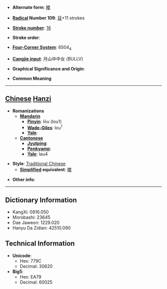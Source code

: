 * '''Alternate form''': [[䁖]]

* '''[[Wiktionary:Chinese radical index| Radical]] Number 109''': [[Wiktionary:Chinese radical index 目|目]]+11 strokes

* '''[[Wiktionary:Chinese total strokes index|Stroke number]]''': [[Wiktionary:Chinese total strokes index 16|16]]

* '''Stroke order''': 

* '''[[Wiktionary:Chinese four corner index|Four-Corner System]]''': 6504<sub>4</sub>

* '''[[Wiktionary:Chinese Cangjie index|Cangjie input]]''': 月山中中女 (BULLV)

* '''Graphical Significance and Origin''': 

* '''Common Meaning'''

----

== [[Chinese]] [[Hanzi]] ==

* '''Romanizations'''
** '''[[Mandarin]]'''
*** '''[[Pinyin]]''': lōu (lou1)
*** '''[[Wade-Giles]]''': lou<sup>1</sup>
*** '''[[Yale]]''': 
** '''[[Cantonese]]'''
*** '''[[Jyutping]]''':
*** '''[[Penkyamp]]''': 
*** '''[[Yale]]''': lau4

* '''Style''': [[Traditional Chinese]] 
** '''[[Simplified Chinese|Simplified]] equivalent''': [[䁖]]

* '''Other info''': 

----

== Dictionary Information ==

* KangXi: 0816.050
* Morobashi: 23645
* Dae Jaweon: 1229.020
* Hanyu Da Zidian: 42510.090

== Technical Information ==

* '''Unicode''':
** Hex: 779C
** Decimal: 30620
* '''Big5''':
** Hex: EA79
** Decimal: 60025